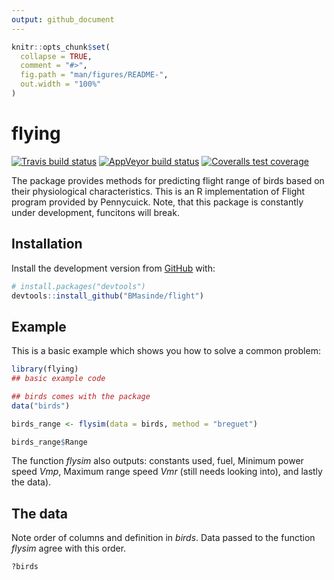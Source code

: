 ```yaml
---
output: github_document
---
```


<!-- README.md is generated from README.Rmd. Please edit that file -->

```r
knitr::opts_chunk$set(
  collapse = TRUE,
  comment = "#>",
  fig.path = "man/figures/README-",
  out.width = "100%"
)
```
# flying

<!-- badges: start -->
[![Travis build status](https://travis-ci.org/BMasinde/flight.svg?branch=master)](https://travis-ci.org/BMasinde/flight)
[![AppVeyor build status](https://ci.appveyor.com/api/projects/status/github/BMasinde/flight?branch=master&svg=true)](https://ci.appveyor.com/project/BMasinde/flight)
[![Coveralls test coverage](https://coveralls.io/repos/github/BMasinde/flight/badge.svg)](https://coveralls.io/r/BMasinde/flight?branch=master)
<!-- badges: end -->

The package provides methods for predicting flight range of birds based on their
physiological characteristics. This is an R implementation of Flight program
provided by Pennycuick. Note, that this package is constantly under development,
funcitons will break.

## Installation

Install the development version from [GitHub](https://github.com/) with:

``` r
# install.packages("devtools")
devtools::install_github("BMasinde/flight")
```
## Example

This is a basic example which shows you how to solve a common problem:

```r
library(flying)
## basic example code

## birds comes with the package
data("birds")

birds_range <- flysim(data = birds, method = "breguet")

birds_range$Range
```

The function *flysim* also outputs: constants used, fuel, Minimum power speed
*Vmp*, Maximum range speed *Vmr* (still needs looking into), and lastly the data).

## The data
Note order of columns and definition in *birds*. Data passed to the function 
*flysim* agree with this order.

```r
?birds
```





